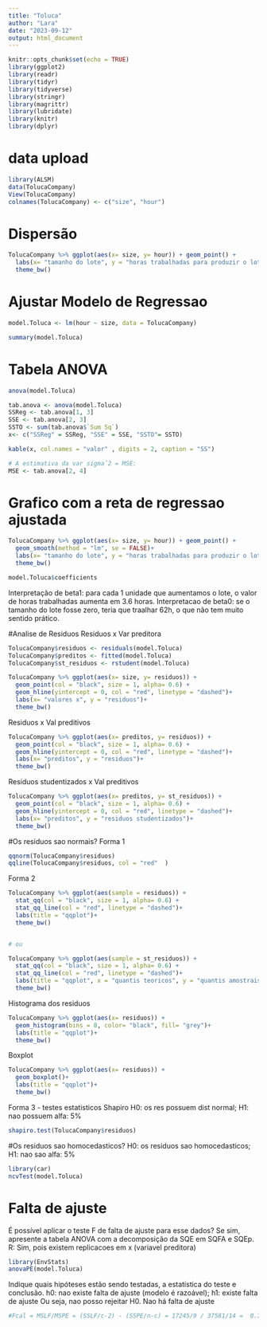 ```yaml
---
title: "Toluca"
author: "Lara"
date: "2023-09-12"
output: html_document
---
```



```r
knitr::opts_chunk$set(echo = TRUE)
library(ggplot2)
library(readr)
library(tidyr)
library(tidyverse)
library(stringr)
library(magrittr)
library(lubridate)
library(knitr)
library(dplyr)
```

# data upload
```r
library(ALSM)
data(TolucaCompany)
View(TolucaCompany)
colnames(TolucaCompany) <- c("size", "hour")
```

# Dispersão
```r
TolucaCompany %>% ggplot(aes(x= size, y= hour)) + geom_point() +
  labs(x= "tamanho do lote", y = "horas trabalhadas para produzir o lote")+
  theme_bw()

```
# Ajustar Modelo de Regressao
```r
model.Toluca <- lm(hour ~ size, data = TolucaCompany)
```

```r
summary(model.Toluca)
```

# Tabela ANOVA
```r
anova(model.Toluca)

```

```r
tab.anova <- anova(model.Toluca)
SSReg <- tab.anova[1, 3]
SSE <- tab.anova[2, 3]
SSTO <- sum(tab.anova$`Sum Sq`)
x<- c("SSReg" = SSReg, "SSE" = SSE, "SSTO"= SSTO)

kable(x, col.names = "valor" , digits = 2, caption = "SS")

# A estimativa da var sigmaˆ2 = MSE:
MSE <- tab.anova[2, 4]

```

# Grafico com a reta de regressao ajustada
```r
TolucaCompany %>% ggplot(aes(x= size, y= hour)) + geom_point() +
  geom_smooth(method = "lm", se = FALSE)+
  labs(x= "tamanho do lote", y = "horas trabalhadas para produzir o lote")+
  theme_bw()
```

```r
model.Toluca$coefficients
```

Interpretação de beta1:  para cada 1 unidade que aumentamos o lote, o valor de horas trabalhadas aumenta em 3.6 horas.
Interpretacao de beta0: se o tamanho do lote fosse zero, teria que traalhar 62h, o que não tem muito sentido prático.


#Analise de Residuos
Residuos x Var preditora
```r
TolucaCompany$residuos <- residuals(model.Toluca)
TolucaCompany$preditos <- fitted(model.Toluca)
TolucaCompany$st_residuos <- rstudent(model.Toluca)
```

```r
TolucaCompany %>% ggplot(aes(x= size, y= residuos)) + 
  geom_point(col = "black", size = 1, alpha= 0.6) +
  geom_hline(yintercept = 0, col = "red", linetype = "dashed")+
  labs(x= "valores x", y = "residuos")+
  theme_bw()
```


Residuos x Val preditivos
```r
TolucaCompany %>% ggplot(aes(x= preditos, y= residuos)) + 
  geom_point(col = "black", size = 1, alpha= 0.6) +
  geom_hline(yintercept = 0, col = "red", linetype = "dashed")+
  labs(x= "preditos", y = "residuos")+
  theme_bw()

```
Residuos studentizados x Val preditivos
```r
TolucaCompany %>% ggplot(aes(x= preditos, y= st_residuos)) + 
  geom_point(col = "black", size = 1, alpha= 0.6) +
  geom_hline(yintercept = 0, col = "red", linetype = "dashed")+
  labs(x= "preditos", y = "residuos studentizados")+
  theme_bw()

```

#Os residuos sao normais?
Forma 1
```r
qqnorm(TolucaCompany$residuos)
qqline(TolucaCompany$residuos, col = "red"  )
```
Forma 2
```r
TolucaCompany %>% ggplot(aes(sample = residuos)) + 
  stat_qq(col = "black", size = 1, alpha= 0.6) +
  stat_qq_line(col = "red", linetype = "dashed")+
  labs(title = "qqplot")+
  theme_bw()


# ou

TolucaCompany %>% ggplot(aes(sample = st_residuos)) + 
  stat_qq(col = "black", size = 1, alpha= 0.6) +
  stat_qq_line(col = "red", linetype = "dashed")+
  labs(title = "qqplot", x = "quantis teoricos", y = "quantis amostrais")+
  theme_bw()
```
Histograma dos residuos
```r
TolucaCompany %>% ggplot(aes(x= residuos)) + 
  geom_histogram(bins = 8, color= "black", fill= "grey")+
  labs(title = "qqplot")+
  theme_bw()
```

Boxplot
```r
TolucaCompany %>% ggplot(aes(x= residuos)) + 
  geom_boxplot()+
  labs(title = "qqplot")+
  theme_bw()
```

Forma 3 - testes estatisticos
Shapiro
H0: os res possuem dist normal; H1: nao possuem
alfa: 5%
```r
shapiro.test(TolucaCompany$residuos)
```

#Os residuos sao homocedasticos?
H0: os residuos sao homocedasticos; H1: nao sao
alfa: 5%
```r
library(car)
ncvTest(model.Toluca)
```


# Falta de ajuste
É possível aplicar o teste F de falta de ajuste para esse dados? Se sim, apresente a tabela ANOVA com a decomposição da SQE em SQFA e SQEp. 
R: Sim, pois existem replicacoes em x (variavel preditora)
```r
library(EnvStats)
anovaPE(model.Toluca)
```
Indique quais hipóteses estão sendo testadas, a estatística do teste e conclusão.
h0: nao existe falta de ajuste (modelo é razoável); h1: existe falta de ajuste
Ou seja, nao posso rejeitar H0. Nao há falta de ajuste
```r
#Fcal = MSLF/MSPE = (SSLF/c-2) - (SSPE/n-c) = 17245/9 / 37581/14 =  0.7138 
```



```r

```


```r

```

